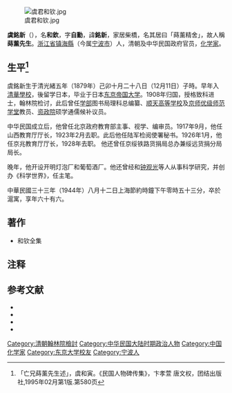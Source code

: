 [[File:虞君和钦.jpg|thumb]]

'''虞銘新'''（{{bd|1879年|12月11日|1944年|8月12日|Yu虞}}），名'''和欽'''，字'''自勳'''，諱'''銘新'''，家居柴橋，名其居曰「蒔薰精舍」，故人稱'''蒔薰先生'''。[[浙江省|浙江省]][[镇海縣|镇海縣]]（今属[[宁波市|宁波市]]）人，清朝及中华民国政府官员，[[化学家|化学家]]。

== 生平<ref>「亡兄蒔薰先生述」，虞和寅。《民国人物碑传集》，卞孝萱 唐文权，团结出版社,1995年02月第1版.第580页</ref> ==
虞銘新生于清光緒五年（1879年）己卯十月二十八日（12月11日）子時。早年入[[清華學校|清華學校]]，後留学日本，毕业于日本[[东京帝国大学|东京帝国大学]]。1908年归国，授格致科进士，翰林院检讨，此后曾任[[学部|学部]]图书局理科总编纂、[[顺天高等学校|顺天高等学校]]及[[京师优级师范学堂|京师优级师范学堂]]教员、[[资政院|资政院]]硕学通儒候补议员。

中华民国成立后，他曾任北京政府教育部主事、视学、编审员。1917年9月，他任山西教育厅厅长，1923年2月去职。此后他任陆军检阅使署秘书。1926年1月，他任京兆教育厅厅长，1928年去职。 他还曾任京绥铁路货捐局总办兼绥远货捐分局局长。

晚年，他开设开明灯泡厂和葡萄酒厂。他还曾经和[[钟观光|钟观光]]等人从事科学研究，并创办《科学世界》，任主笔。

中華民國三十三年（1944年）八月十二日上海節約時鐘下午零時五十三分，卒於滬寓，享年六十有六。

==著作==
*和钦全集

== 注释 ==
{{reflist}}

== 参考文献 ==
* <span style="font-size:90%;">{{Cite book<!--|和書-->|author = 徐友春主編|title = 民国人物大辞典 増訂版|year = 2007|publisher = 河北人民出版社|isbn = 978-7-202-03014-1}}</span>
* <span style="font-size:90%;">{{Cite book<!--|和書-->|author = 劉寿林等 編|title = 民国職官年表|year = 1995|publisher = 中華書局|isbn = 7-101-01320-1}}</span>
* <span style="font-size:90%;">{{Cite book<!--|和書-->|author = 单锦珩主编|title = 浙江古今人物大辞典|year = 1998|publisher = 江西人民出版社|isbn = }}</span>
* <span style="font-size:90%;">{{Cite book<!--|和書-->|author = 乔晓军 编|title = 清代翰林传略|year = 2002|publisher = 陕西旅游出版社|isbn = }}</span>

{{光緒三十四年游學畢業進士}}
{{DEFAULTSORT:Yu虞}}
[[Category:清朝翰林院檢討|Category:清朝翰林院檢討]]
[[Category:中华民国大陆时期政治人物|Category:中华民国大陆时期政治人物]]
[[Category:中国化学家|Category:中国化学家]]
[[Category:东京大学校友|Category:东京大学校友]]
[[Category:宁波人|Category:宁波人]]